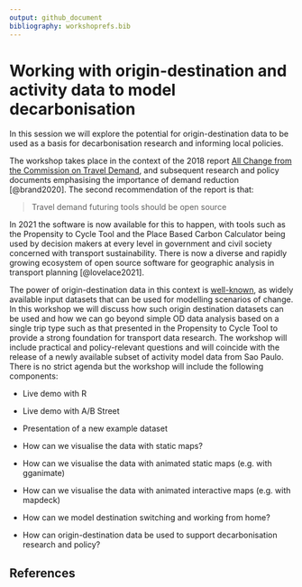 ```yaml
---
output: github_document
bibliography: workshoprefs.bib
---
```


# Working with origin-destination and activity data to model decarbonisation

In this session we will explore the potential for origin-destination data to be used as a basis for decarbonisation research and informing local policies.

The workshop takes place in the context of the 2018 report [All Change from the Commission on Travel Demand](http://www.demand.ac.uk/wp-content/uploads/2018/04/FutureTravel_report_final.pdf), and subsequent research and policy documents emphasising the importance of demand reduction [@brand2020].
The second recommendation of the report is that:

> Travel demand futuring tools should be open source

In 2021 the software is now available for this to happen, with tools such as the Propensity to Cycle Tool and the Place Based Carbon Calculator being used by decision makers at every level in government and civil society concerned with transport sustainability.
There is now a diverse and rapidly growing ecosystem of open source software for geographic analysis in transport planning [@lovelace2021].

The power of origin-destination data in this context is [well-known](https://github.com/creds2/od-data), as widely available input datasets that can be used for modelling scenarios of change.
In this workshop we will discuss how such origin destination datasets can be used and how we can go beyond simple OD data analysis based on a single trip type such as that presented in the Propensity to Cycle Tool to provide a strong foundation for transport data research.
The workshop will include practical and policy-relevant questions and will coincide with the release of a newly available subset of activity model data from Sao Paulo.
There is no strict agenda but the workshop will include the following components:

-   Live demo with R

-   Live demo with A/B Street

-   Presentation of a new example dataset

-   How can we visualise the data with static maps?

-   How can we visualise the data with animated static maps (e.g. with gganimate)

-   How can we visualise the data with animated interactive maps (e.g. with mapdeck)

-   How can we model destination switching and working from home?

-   How can origin-destination data be used to support decarbonisation research and policy?

## References
